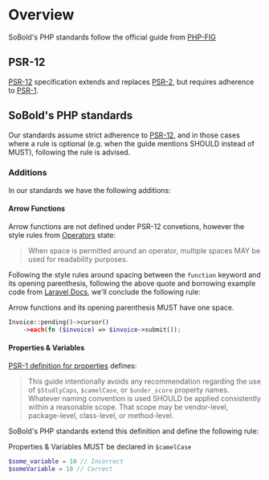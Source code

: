 # Overview

SoBold's PHP standards follow the official guide from [PHP-FIG](https://www.php-fig.org/)

## PSR-12

[PSR-12](https://www.php-fig.org/psr/psr-12/) specification extends and replaces [PSR-2](https://www.php-fig.org/psr/psr-2/), but requires adherence to [PSR-1](https://www.php-fig.org/psr/psr-1/).

## SoBold's PHP standards

Our standards assume strict adherence to [PSR-12](https://www.php-fig.org/psr/psr-12/), and in those cases where a rule is optional (e.g. when the guide mentions SHOULD instead of MUST), following the rule is advised.

### Additions

In our standards we have the following additions:

#### Arrow Functions

Arrow functions are not defined under PSR-12 convetions, however the style rules from [Operators](https://www.php-fig.org/psr/psr-12/#6-operators) state:

> When space is permitted around an operator, multiple spaces MAY be used for readability purposes.

Following the style rules around spacing between the `function` keyword and its opening parenthesis, following the above quote  and borrowing example code from [Laravel Docs](https://laravel.com/docs/8.x/collections#method-takeUntilTimeout), we'll conclude the following rule:

Arrow functions and its opening parenthesis MUST have one space.

```php
Invoice::pending()->cursor()
    ->each(fn ($invoice) => $invoice->submit());
```

#### Properties & Variables

[PSR-1 definition for properties](https://www.php-fig.org/psr/psr-1/#42-properties) defines:

> This guide intentionally avoids any recommendation regarding the use of `$StudlyCaps`, `$camelCase`, or `$under_score` property names. Whatever naming convention is used SHOULD be applied consistently within a reasonable scope. That scope may be vendor-level, package-level, class-level, or method-level.

SoBold's PHP standards extend this definition and define the following rule:

Properties & Variables MUST be declared in `$camelCase`

```php
$some_variable = 10 // Incorrect
$someVariable = 10 // Correct
```

